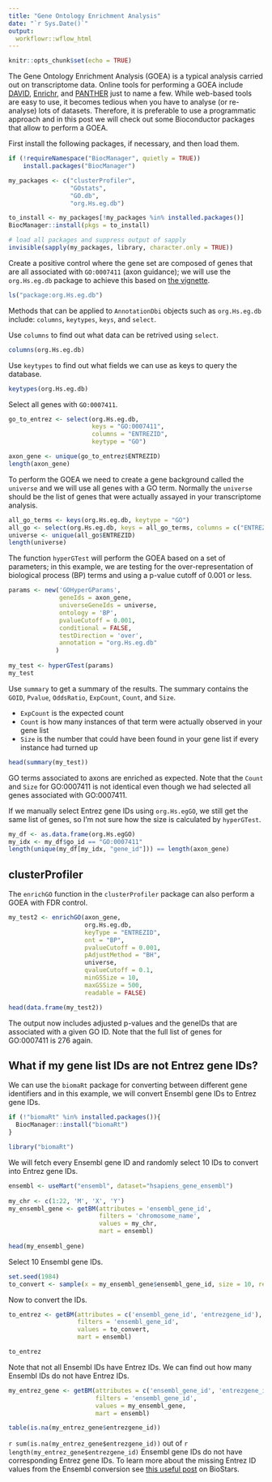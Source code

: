 ```yaml
---
title: "Gene Ontology Enrichment Analysis"
date: "`r Sys.Date()`"
output:
  workflowr::wflow_html
---
```


```r
knitr::opts_chunk$set(echo = TRUE)
```

The Gene Ontology Enrichment Analysis (GOEA) is a typical analysis carried out on transcriptome data. Online tools for performing a GOEA include [DAVID](https://david.ncifcrf.gov/), [Enrichr](https://maayanlab.cloud/Enrichr/), and [PANTHER](http://www.pantherdb.org/) just to name a few. While web-based tools are easy to use, it becomes tedious when you have to analyse (or re-analyse) lots of datasets. Therefore, it is preferable to use a programmatic approach and in this post we will check out some Bioconductor packages that allow to perform a GOEA.

First install the following packages, if necessary, and then load them.

```r
if (!requireNamespace("BiocManager", quietly = TRUE))
    install.packages("BiocManager")

my_packages <- c("clusterProfiler",
                 "GOstats",
                 "GO.db",
                 "org.Hs.eg.db")

to_install <- my_packages[!my_packages %in% installed.packages()]
BiocManager::install(pkgs = to_install)

# load all packages and suppress output of sapply
invisible(sapply(my_packages, library, character.only = TRUE))
```

Create a positive control where the gene set are composed of genes that are all associated with `GO:0007411` (axon guidance); we will use the `org.Hs.eg.db` package to achieve this based on [the vignette](https://www.bioconductor.org/packages/release/bioc/vignettes/AnnotationDbi/inst/doc/IntroToAnnotationPackages.pdf).

```r
ls("package:org.Hs.eg.db")
```

Methods that can be applied to `AnnotationDbi` objects such as `org.Hs.eg.db` include: `columns`, `keytypes`, `keys`, and `select`.

Use `columns` to find out what data can be retrived using `select`.

```r
columns(org.Hs.eg.db)
```

Use `keytypes` to find out what fields we can use as keys to query the database.

```r
keytypes(org.Hs.eg.db)
```

Select all genes with `GO:0007411`.

```r
go_to_entrez <- select(org.Hs.eg.db,
                       keys = "GO:0007411",
                       columns = "ENTREZID",
                       keytype = "GO")

axon_gene <- unique(go_to_entrez$ENTREZID)
length(axon_gene)
```

To perform the GOEA we need to create a gene background called the `universe` and we will use all genes with a GO term. Normally the `universe` should be the list of genes that were actually assayed in your transcriptome analysis.

```r
all_go_terms <- keys(org.Hs.eg.db, keytype = "GO")
all_go <- select(org.Hs.eg.db, keys = all_go_terms, columns = c("ENTREZID", "GO"), keytype = "GO")
universe <- unique(all_go$ENTREZID)
length(universe)
```

The function `hyperGTest` will perform the GOEA based on a set of parameters; in this example, we are testing for the over-representation of biological process (BP) terms and using a p-value cutoff of 0.001 or less.

```r
params <- new('GOHyperGParams',
              geneIds = axon_gene,
              universeGeneIds = universe,
              ontology = 'BP',
              pvalueCutoff = 0.001,
              conditional = FALSE,
              testDirection = 'over',
              annotation = "org.Hs.eg.db"
             )
 
my_test <- hyperGTest(params)
my_test
```

Use `summary` to get a summary of the results. The summary contains the `GOID`, `Pvalue`, `OddsRatio`, `ExpCount`, `Count`, and `Size`.

* `ExpCount` is the expected count
* `Count` is how many instances of that term were actually observed in your gene list
* `Size` is the number that could have been found in your gene list if every instance had turned up

```r
head(summary(my_test))
```

GO terms associated to axons are enriched as expected. Note that the `Count` and `Size` for GO:0007411 is not identical even though we had selected all genes associated with GO:0007411.

If we manually select Entrez gene IDs using `org.Hs.egGO`, we still get the same list of genes, so I'm not sure how the size is calculated by `hyperGTest`.

```r
my_df <- as.data.frame(org.Hs.egGO)
my_idx <- my_df$go_id == "GO:0007411"
length(unique(my_df[my_idx, "gene_id"])) == length(axon_gene)
```

## clusterProfiler

The `enrichGO` function in the `clusterProfiler` package can also perform a GOEA with FDR control.

```r
my_test2 <- enrichGO(axon_gene,
                     org.Hs.eg.db,
                     keyType = "ENTREZID",
                     ont = "BP",
                     pvalueCutoff = 0.001,
                     pAdjustMethod = "BH",
                     universe,
                     qvalueCutoff = 0.1,
                     minGSSize = 10,
                     maxGSSize = 500,
                     readable = FALSE)

head(data.frame(my_test2))
```

The output now includes adjusted p-values and the geneIDs that are associated with a given GO ID. Note that the full list of genes for GO:0007411 is 276 again.

## What if my gene list IDs are not Entrez gene IDs?

We can use the `biomaRt` package for converting between different gene identifiers and in this example, we will convert Ensembl gene IDs to Entrez gene IDs.

```r
if (!"biomaRt" %in% installed.packages()){
  BiocManager::install("biomaRt")
}

library("biomaRt")
```

We will fetch every Ensembl gene ID and randomly select 10 IDs to convert into Entrez gene IDs.

```r
ensembl <- useMart("ensembl", dataset="hsapiens_gene_ensembl")
 
my_chr <- c(1:22, 'M', 'X', 'Y')
my_ensembl_gene <- getBM(attributes = 'ensembl_gene_id',
                         filters = 'chromosome_name',
                         values = my_chr,
                         mart = ensembl)
 
head(my_ensembl_gene)
```

Select 10 Ensembl gene IDs.

```r
set.seed(1984)
to_convert <- sample(x = my_ensembl_gene$ensembl_gene_id, size = 10, replace = FALSE)
```

Now to convert the IDs.

```r
to_entrez <- getBM(attributes = c('ensembl_gene_id', 'entrezgene_id'),
                   filters = 'ensembl_gene_id',
                   values = to_convert,
                   mart = ensembl)

to_entrez
```

Note that not all Ensembl IDs have Entrez IDs. We can find out how many Ensembl IDs do not have Entrez IDs.

```r
my_entrez_gene <- getBM(attributes = c('ensembl_gene_id', 'entrezgene_id'),
                        filters = 'ensembl_gene_id',
                        values = my_ensembl_gene,
                        mart = ensembl)

table(is.na(my_entrez_gene$entrezgene_id))
```

`r sum(is.na(my_entrez_gene$entrezgene_id))` out of `r length(my_entrez_gene$entrezgene_id)` Ensembl gene IDs do not have corresponding Entrez gene IDs. To learn more about the missing Entrez ID values from the Ensembl conversion see [this useful post](https://www.biostars.org/p/16505/) on BioStars.

